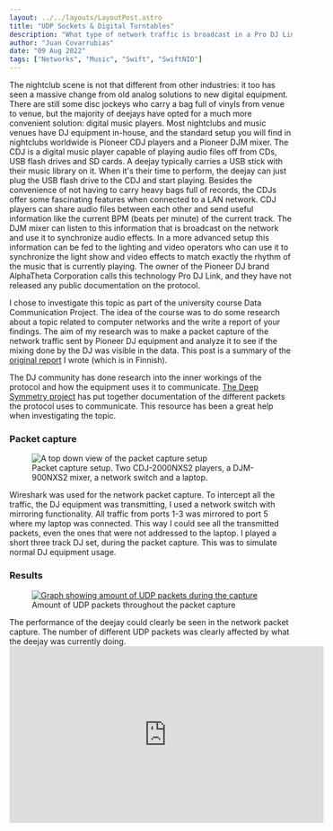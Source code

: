 ```yaml
---
layout: ../../layouts/LayoutPost.astro
title: "UDP Sockets & Digital Turntables"
description: "What type of network traffic is broadcast in a Pro DJ Link network? Investigating the packets sent by Pioneer DJ equipment and creating a Swift application to parse it."
author: "Juan Covarrubias"
date: "09 Aug 2022"
tags: ["Networks", "Music", "Swift", "SwiftNIO"]
---
```


The nightclub scene is not that different from other industries: it too has seen a massive change from old analog solutions to new digital equipment. There are still some disc jockeys who carry a bag full of vinyls from venue to venue, but the majority of deejays have opted for a much more convenient solution: digital music players. Most nightclubs and music venues have DJ equipment in-house, and the standard setup you will find in nightclubs worldwide is Pioneer CDJ players and a Pioneer DJM mixer. The CDJ is a digital music player capable of playing audio files off from CDs, USB flash drives and SD cards. A deejay typically carries a USB stick with their music library on it. When it's their time to perform, the deejay can just plug the USB flash drive to the CDJ and start playing. Besides the convenience of not having to carry heavy bags full of records, the CDJs offer some fascinating features when connected to a LAN network. CDJ players can share audio files between each other and send useful information like the current BPM (beats per minute) of the current track. The DJM mixer can listen to this information that is broadcast on the network and use it to synchronize audio effects. In a more advanced setup this information can be fed to the lighting and video operators who can use it to synchronize the light show and video effects to match exactly the rhythm of the music that is currently playing. The owner of the Pioneer DJ brand AlphaTheta Corporation calls this technology Pro DJ Link, and they have not released any public documentation on the protocol. 

I chose to investigate this topic as part of the university course Data Communication Project. The idea of the course was to do some research about a topic related to computer networks and the write a report of your findings. The aim of my research was to make a packet capture of the network traffic sent by Pioneer DJ equipment and analyze it to see if the mixing done by the DJ was visible in the data. This post is a summary of the [original report](https://drive.google.com/file/d/16tZl3c49iO1IoY9bwgNaKzjF9iTNqisA/view?usp=share_link) I wrote (which is in Finnish). 

The DJ community has done research into the inner workings of the protocol and how the equipment uses it to communicate. [The Deep Symmetry project](https://djl-analysis.deepsymmetry.org/djl-analysis/packets.html) has put together documentation of the different packets the protocol uses to communicate. This resource has been a great help when investigating the topic.

### Packet capture
<figure class="flex flex-col items-center justify-center w-full gap-2">
<Image src="/images/cdj_setup.png" width={600} aspectRatio="16:9" alt="A top down view of the packet capture setup" format="png" class="w-full max-w-xl" />
<figcaption class="text-sm w-full max-w-xl text-center bg-slate-50 p-2">Packet capture setup. Two CDJ-2000NXS2 players, a DJM-900NXS2 mixer, a network switch and a laptop.</figcaption>
</figure>
Wireshark was used for the network packet capture. To intercept all the traffic, the DJ equipment was transmitting, I used a network switch with mirroring functionality. All traffic from ports 1-3 was mirrored to port 5 where my laptop was connected. This way I could see all the transmitted packets, even the ones that were not addressed to the laptop. I played a short three track DJ set, during the packet capture. This was to simulate normal DJ equipment usage.

### Results
<figure class="flex flex-col items-center justify-center w-full gap-2">
<a href="/images/io_graph1.png" target="_blank">
<Image src="/images/io_graph1.png" width={600} aspectRatio={1.41} alt="Graph showing amount of UDP packets during the capture" format="png" class="w-full max-w-xl" />
</a>
<figcaption class="text-sm w-full max-w-xl text-center bg-slate-50 p-2">Amount of UDP packets throughout the packet capture</figcaption>
</figure>
The performance of the deejay could clearly be seen in the network packet capture. The number of different UDP packets was clearly affected by what the deejay was currently doing. 

<div class="flex flex-row items-center justify-center w-full aspect-video">
<iframe class="object-cover h-full w-full" width="560" height="315" src="https://www.youtube.com/embed/MCkAdgy9cAU" title="YouTube video player" frameborder="0" allow="accelerometer; autoplay; clipboard-write; encrypted-media; gyroscope; picture-in-picture" allowfullscreen></iframe>
</div>